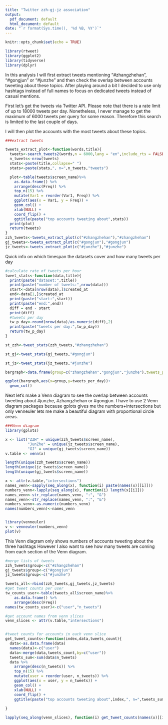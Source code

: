```yaml
---
title: "Twitter zzh-gj-jz association"
output:
  pdf_document: default
  html_document: default
date: "`r format(Sys.time(), '%d %B, %Y')`"
---
```


```r
knitr::opts_chunk$set(echo = TRUE)
```
```r
library(rtweet)
library(ggplot2)
library(tidyverse)  
library(dplyr)
```
In this analysis I will first extract tweets mentioning "#zhangzhehan", "#gongjun" or "#junzhe" and then check the overlap between accounts tweeting about these topics. 
After playing around a bit I decided to use only hashtags instead of full names to focus on dedicated tweets instead of casual mentions.

First let's get the tweets via Twitter API. Please note that there is a rate limit of up to 18000 tweets per day. Nonetheless, I never manage to get the maximum of 6000 tweets per query for some reason. Therefore this search is limited to the last couple of days.

I will then plot the accounts with the most tweets about these topics.
```r
###extract tweets

tweets_extract_plot<-function(words,title){
  tweets<-search_tweets2(words,n = 6000,lang = "en",include_rts = FALSE)
  n_tweets<-nrow(tweets)
  stats<-paste(title,collapse=" ")
  stats<-paste(stats,", n=",n_tweets,"tweets")

  plot<-table(tweets$screen_name)%>% 
    as.data.frame() %>% 
    arrange(desc(Freq)) %>%
    top_n(15) %>% 
    mutate(Var1 = reorder(Var1, Freq)) %>%
    ggplot(aes(x = Var1, y = Freq)) +
    geom_col() +
    xlab(NULL) +
    coord_flip() +
    ggtitle(paste("top accounts tweeting about",stats))
  print(plot)
  return(tweets)
}
zzh_tweets<-tweets_extract_plot(c("#zhangzhehan"),"#zhangzhehan")
gj_tweets<-tweets_extract_plot(c("#gongjun"),"#gongjun")
jz_tweets<-tweets_extract_plot(c("#junzhe"),"#junzhe")
```

Quick info on which timespan the datasets cover and how many tweets per day
```r
#calculate rate of tweets per hour
tweet_stats<-function(data,title){
  print(paste("dataset:",title))
  print(paste("number of tweets:",nrow(data)))
  start<-data[nrow(data),]$created_at
  end<-data[1,]$created_at
  print(paste("start:",start))
  print(paste("end:",end))
  diff = end - start
  print(diff)
  #tweets per day
  tw_p_day<-round(nrow(data)/as.numeric(diff),2)
  print(paste("tweets per day:",tw_p_day))
  return(tw_p_day)
}

st_zzh<-tweet_stats(zzh_tweets,"#zhangzhehan")

st_gj<-tweet_stats(gj_tweets,"#gongjun")

st_jz<-tweet_stats(jz_tweets,"#junzhe")

bargraph<-data.frame(group=c("zhangzhehan","gongjun","junzhe"),tweets_per_day=c(st_zzh,st_gj,st_jz))

ggplot(bargraph,aes(x=group,y=tweets_per_day))+
  geom_col()
```

Next let's make a Venn diagram to see the overlap between accounts tweeting about #junzhe, #zhangzhehan or #gongjun.
I have to use 2 Venn diagram packages because gplots gives me the numbers+intersections but only venneuler lets me make a beautiful diagram with proportional circle areas.

```r
###Venn diagram
library(gplots)

x <- list("ZZH" = unique(zzh_tweets$screen_name),
          "JunZhe" = unique(jz_tweets$screen_name),
          "GJ" = unique(gj_tweets$screen_name))
v.table <- venn(x)

length(unique(zzh_tweets$screen_name))
length(unique(jz_tweets$screen_name))
length(unique(gj_tweets$screen_name))

x <- attr(v.table,"intersections")
names_venn<-sapply(seq_along(x), function(i) paste(names(x)[[i]]))
numbers_venn<-lapply(seq_along(x), function(i) length(x[[i]]))
names_venn<-str_replace(names_venn, ":", "&")
names_venn<-str_replace(names_venn, ":", "&")
numbers_venn<-as.numeric(numbers_venn)
names(numbers_venn)<-names_venn


library(venneuler)
v <- venneuler(numbers_venn)
plot(v)
```

This Venn diagram only shows numbers of accounts tweeting about the three hashtags
However I also want to see how many tweets are coming from each section of the Venn diagram.

```r
#merge lists of tweets
zzh_tweets$group<-c("#zhangzhehan")
gj_tweets$group<-c("#gongjun")
jz_tweets$group<-c("#junzhe")

tweets_all<-rbind(zzh_tweets,gj_tweets,jz_tweets)
#get tweet counts per user
tw_counts_user<-table(tweets_all$screen_name)%>% 
    as.data.frame() %>% 
    arrange(desc(Freq))
names(tw_counts_user)<-c("user","n_tweets")

#get account names from venn slices
venn_slices <- attr(v.table,"intersections")


#tweet counts for accounts in each venn slice
get_tweet_counts<-function(index,data,tweets_count){
  data<-as.data.frame(data)
  names(data)<-c("user")
  data<-merge(data,tweets_count,by=c("user"))
  tweets_sum<-sum(data$n_tweets)
  data %>% 
    arrange(desc(n_tweets)) %>%
    top_n(15) %>% 
    mutate(user = reorder(user, n_tweets)) %>%
    ggplot(aes(x = user, y = n_tweets)) +
    geom_col() +
    xlab(NULL) +
    coord_flip() +
    ggtitle(paste("top accounts tweeting about",index,", n=",tweets_sum,"tweets"))
  
}

lapply(seq_along(venn_slices), function(i) get_tweet_counts(names(x)[[i]], x[[i]],tw_counts_user))

```





